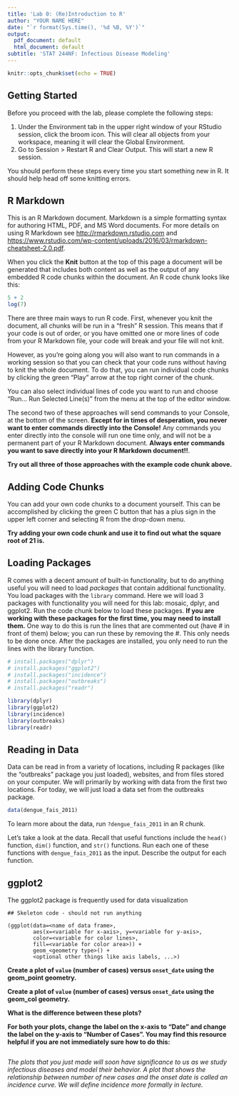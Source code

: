 ---
title: 'Lab 0: (Re)Introduction to R'
author: "YOUR NAME HERE"
date: "`r format(Sys.time(), '%d %B, %Y')`"
output:
  pdf_document: default
  html_document: default
subtitle: 'STAT 244NF: Infectious Disease Modeling'
---

```{r setup, include=FALSE}
knitr::opts_chunk$set(echo = TRUE)
```

## Getting Started

Before you proceed with the lab, please complete the following steps:

1. Under the Environment tab in the upper right window of your RStudio session, click the broom icon. This will clear all objects from your workspace, meaning it will clear the Global Environment.
2. Go to Session > Restart R and Clear Output. This will start a new R session.

You should perform these steps every time you start something new in R. It should help head off some knitting errors.

## R Markdown

This is an R Markdown document. Markdown is a simple formatting syntax for authoring HTML, PDF, and MS Word documents. For more details on using R Markdown see <http://rmarkdown.rstudio.com> and <https://www.rstudio.com/wp-content/uploads/2016/03/rmarkdown-cheatsheet-2.0.pdf>.

When you click the **Knit** button at the top of this page a document will be generated that includes both content as well as the output of any embedded R code chunks within the document. An R code chunk looks like this:

```{r}
5 + 2
log(7)
```

<!-- Note: All R code has to go in between the line that looks like ```{r} and the line that looks like ```!! -->

There are three main ways to run R code.  First, whenever you knit the document, all chunks will be run in a "fresh" R session. This means that if your code is out of order, or you have omitted one or more lines of code from your R Markdown file, your code will break and your file will not knit. 

However, as you're going along you will also want to run commands in a working session so that you can check that your code runs without having to knit the whole document.  To do that, you can run individual code chunks by clicking the green "Play" arrow at the top right corner of the chunk.

You can also select individual lines of code you want to run and choose "Run... Run Selected Line(s)" from the menu at the top of the editor window.

The second two of these approaches will send commands to your Console, at the bottom of the screen.  **Except for in times of desperation, you never want to enter commands directly into the Console!**  Any commands you enter directly into the console will run one time only, and will not be a permanent part of your R Markdown document.  **Always enter commands you want to save directly into your R Markdown document!!**.

**Try out all three of those approaches with the example code chunk above.**

## Adding Code Chunks

You can add your own code chunks to a document yourself. This can be accomplished by clicking the green C button that has a plus sign in the upper left corner and selecting R from the drop-down menu.

**Try adding your own code chunk and use it to find out what the square root of 21 is.**



## Loading Packages

R comes with a decent amount of built-in functionality, but to do anything useful you will need to load *packages* that contain additional functionality.  You load packages with the `library` command.  Here we will load 3 packages with functionality you will need for this lab: mosaic, dplyr, and ggplot2.  Run the code chunk below to load these packages. **If you are working with these packages for the first time, you may need to install them.** One way to do this is run the lines that are commented out (have # in front of them) below; you can run these by removing the #. This only needs to be done once. After the packages are installed, you only need to run the lines with the library function.

```{r}
# install.packages("dplyr")
# install.packages("ggplot2")
# install.packages("incidence")
# install.packages("outbreaks")
# install.packages("readr")

library(dplyr)
library(ggplot2)
library(incidence) 
library(outbreaks)
library(readr)
```

## Reading in Data

Data can be read in from a variety of locations, including R packages (like the "outbreaks" package you just loaded), websites, and from files stored on your computer. We will primarily by working with data from the first two locations. For today, we will just load a data set from the outbreaks package. 

```{r}
data(dengue_fais_2011)
```

To learn more about the data, run `?dengue_fais_2011` in an R chunk.

Let's take a look at the data. Recall that useful functions include the `head()` function, `dim()` function, and `str()` functions. Run each one of these functions with `dengue_fais_2011` as the input. Describe the output for each function. 

## ggplot2

The ggplot2 package is frequently used for data visualization 

```
## Skeleton code - should not run anything

(ggplot(data=<name of data frame>,
        aes(x=<variable for x-axis>, y=<variable for y-axis>,
        color=<variable for color lines>,
        fill=<variable for color area>)) + 
        geom_<geometry type>() +
        <optional other things like axis labels, ...>)

```
**Create a plot of `value` (number of cases) versus `onset_date` using the geom_point geometry.**

**Create a plot of `value` (number of cases) versus `onset_date` using the geom_col geometry.**

**What is the difference between these plots?**

**For both your plots, change the label on the x-axis to "Date" and change the label on the y-axis to "Number of Cases". You may find this resource helpful if you are not immediately sure how to do this: \href{http://www.sthda.com/english/wiki/ggplot2-title-main-axis-and-legend-titles}.**


```{r}

```

*The plots that you just made will soon have significance to us as we study infectious diseases and model their behavior. A plot that shows the relationship between number of new cases and the onset date is called an incidence curve. We will define incidence more formally in lecture.*